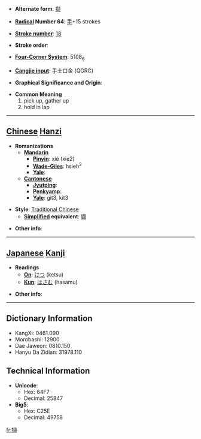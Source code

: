 * '''Alternate form''': [[撷]]

* '''[[Wiktionary:Chinese radical index| Radical]] Number 64''': [[Wiktionary:Chinese radical index 手|手]]+15 strokes

* '''[[Wiktionary:Chinese total strokes index|Stroke number]]''': [[Wiktionary:Chinese total strokes index 18|18]]

* '''Stroke order''': 

* '''[[Wiktionary:Chinese four corner index|Four-Corner System]]''': 5108<sub>6</sub>

* '''[[Wiktionary:Chinese Cangjie index|Cangjie input]]''': 手土口金 (QGRC)

* '''Graphical Significance and Origin''': 

* '''Common Meaning'''
*#pick up, gather up
*# hold in lap


----

== [[Chinese]] [[Hanzi]] ==

* '''Romanizations'''
** '''[[Mandarin]]'''
*** '''[[Pinyin]]''': xié (xie2)
*** '''[[Wade-Giles]]''': hsieh<sup>2</sup>
*** '''[[Yale]]''': 
** '''[[Cantonese]]'''
*** '''[[Jyutping]]''':
*** '''[[Penkyamp]]''': 
*** '''[[Yale]]''': git3, kit3

* '''Style''': [[Traditional Chinese]] 
** '''[[Simplified Chinese|Simplified]] equivalent''': [[撷]]

* '''Other info''': 

----

== [[Japanese]] [[Kanji]] ==

* '''Readings'''
** '''[[On]]''': [[けつ]] (ketsu)
** '''[[Kun]]''': [[はさむ]] (hasamu)

* '''Other info''':  

----

== Dictionary Information ==

* KangXi: 0461.090
* Morobashi: 12900
* Dae Jaweon: 0810.150
* Hanyu Da Zidian: 31978.110

== Technical Information ==

* '''Unicode''':
** Hex: 64F7
** Decimal: 25847
* '''Big5''':
** Hex: C25E
** Decimal: 49758

[[fr:擷]]